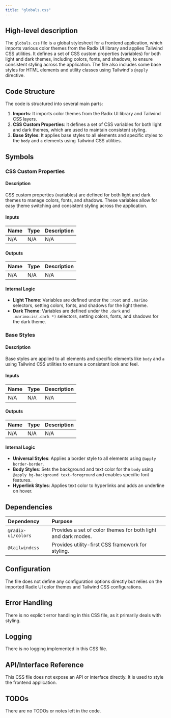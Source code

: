 ```yaml
---
title: "globals.css"
---
```


## High-level description

The `globals.css` file is a global stylesheet for a frontend application, which imports various color themes from the Radix UI library and applies Tailwind CSS utilities. It defines a set of CSS custom properties (variables) for both light and dark themes, including colors, fonts, and shadows, to ensure consistent styling across the application. The file also includes some base styles for HTML elements and utility classes using Tailwind's `@apply` directive.

## Code Structure

The code is structured into several main parts:
1. **Imports**: It imports color themes from the Radix UI library and Tailwind CSS layers.
2. **CSS Custom Properties**: It defines a set of CSS variables for both light and dark themes, which are used to maintain consistent styling.
3. **Base Styles**: It applies base styles to all elements and specific styles to the `body` and `a` elements using Tailwind CSS utilities.

## Symbols

### CSS Custom Properties
#### Description
CSS custom properties (variables) are defined for both light and dark themes to manage colors, fonts, and shadows. These variables allow for easy theme switching and consistent styling across the application.

#### Inputs
| Name | Type | Description |
|:-----|:-----|:------------|
| N/A  | N/A  | N/A         |

#### Outputs
| Name | Type | Description |
|:-----|:-----|:------------|
| N/A  | N/A  | N/A         |

#### Internal Logic
- **Light Theme**: Variables are defined under the `:root` and `.marimo` selectors, setting colors, fonts, and shadows for the light theme.
- **Dark Theme**: Variables are defined under the `.dark` and `.marimo:is(.dark *)` selectors, setting colors, fonts, and shadows for the dark theme.

### Base Styles
#### Description
Base styles are applied to all elements and specific elements like `body` and `a` using Tailwind CSS utilities to ensure a consistent look and feel.

#### Inputs
| Name | Type | Description |
|:-----|:-----|:------------|
| N/A  | N/A  | N/A         |

#### Outputs
| Name | Type | Description |
|:-----|:-----|:------------|
| N/A  | N/A  | N/A         |

#### Internal Logic
- **Universal Styles**: Applies a border style to all elements using `@apply border-border`.
- **Body Styles**: Sets the background and text color for the `body` using `@apply bg-background text-foreground` and enables specific font features.
- **Hyperlink Styles**: Applies text color to hyperlinks and adds an underline on hover.

## Dependencies

| Dependency | Purpose |
|:-----------|:--------|
| `@radix-ui/colors` | Provides a set of color themes for both light and dark modes. |
| `@tailwindcss` | Provides utility-first CSS framework for styling. |

## Configuration

The file does not define any configuration options directly but relies on the imported Radix UI color themes and Tailwind CSS configurations.

## Error Handling

There is no explicit error handling in this CSS file, as it primarily deals with styling.

## Logging

There is no logging implemented in this CSS file.

## API/Interface Reference

This CSS file does not expose an API or interface directly. It is used to style the frontend application.

## TODOs

There are no TODOs or notes left in the code.
